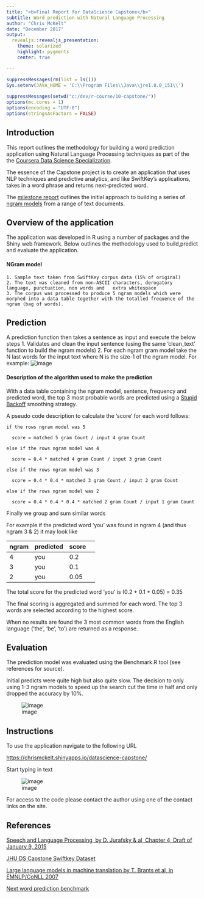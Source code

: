 ```yaml
---
title: "<b>Final Report for DataScience Capstone</b>"
subtitle: Word prediction with Natural Language Processing
author: "Chris McKelt"
date: "December 2017"
output:
  revealjs::revealjs_presentation:
    theme: solarized
    highlight: pygments
    center: true

---
```


```r
suppressMessages(rm(list = ls()))
Sys.setenv(JAVA_HOME = 'C:\\Program Files\\Java\\jre1.8.0_151\\')
 
suppressMessages(setwd("c:/dev/r-course/10-capstone/"))
options(mc.cores = 1)
options(encoding = "UTF-8")
options(stringsAsFactors = FALSE)
```


## Introduction
This report outlines the methodology for building a word prediction application using Natural Language Processing techniques as part of the the <a href="https://www.coursera.org/specializations/jhu-data-science">Coursera Data Science Specialization</a>.

The essence of the Capstone project is to create an application that uses NLP techniques and predictive analytics, and like SwiftKey's applications, takes in a word phrase and returns next-predicted word.

The <a href="http://chrismckelt.github.io/r-course/10-capstone/milestone/milestone-report.html">milestone report</a> outlines the initial approach to building a series of <a href="https://en.wikipedia.org/wiki/N-gram">ngram models</a> from a range of text documents.


## Overview of the application
The application was developed in R using a number of packages and the Shiny web framework.
Below outlines the methodology used to build,predict and evaluate the application.

#### NGram model 
    1. Sample text taken from SwiftKey corpus data (15% of original)
    2. The text was cleaned from non-ASCII characters, derogatory language, punctuation, non words and   extra whitespace
    3. The corpus was processed to produce 5 ngram models which were morphed into a data table together with the totalled frequence of the ngram (bag of words).

## Prediction 
A prediction function then takes a sentence as input and execute the below steps
    1. Validates and clean the input sentence (using the same 'clean_text' function to build the ngram models)
    2. For each ngram gram model take the N last words for the input text where N is the size-1 of the ngram model. For example:
![image](https://user-images.githubusercontent.com/662868/33523738-e134d69a-d848-11e7-9868-ed3d2992e81b.png)

####  Description of the algorithm used to make the prediction
With a data table containing the ngram model, sentence, frequency and predicted word, the top 3 most probable words are predicted using a <a href="http://www.aclweb.org/anthology/D07-1090.pdf">Stupid Backoff</a> smoothing strategy.
 
A pseudo code description to calculate the 'score' for each word follows:

    if the rows ngram model was 5

      score = matched 5 gram Count / input 4 gram Count

    else if the rows ngram model was 4

      score = 0.4 * matched 4 gram Count / input 3 gram Count

    else if the rows ngram model was 3

      score = 0.4 * 0.4 * matched 3 gram Count / input 2 gram Count

    else if the rows ngram model was 2

      score = 0.4 * 0.4 * 0.4 * matched 2 gram Count / input 1 gram Count


Finally we group and sum similar words 

For example if the predicted word 'you' was found in ngram 4 (and thus ngram 3 & 2) it may look like

|   ngram | predicted   | score   |    
|---|---|---|---|
|  4 | you  |  0.2 |
|  3 | you  |  0.1 |
|  2 | you  |  0.05 |

The total score for the predicted word 'you' is (0.2 + 0.1 + 0.05) = 0.35

The final scoring is aggregated and summed for each word.  The top 3 words are selected according to the highest score.

When no results are found the 3 most common words from the English language ('the', 'be', 'to') are returned as a response.

## Evaluation
The prediction model was evaluated using the Benchmark.R tool (see references for source).

Initial predicts were quite high but also quite slow.  The decision to only using 1-3 ngram models to speed up the search cut the time in half and only dropped the accuracy by 10%. 

![image](https://user-images.githubusercontent.com/662868/33319651-68536484-d47a-11e7-9fdb-7e5f029235c6.png)

## Instructions 
To use the application navigate to the following URL
 
 <a href="https://chrismckelt.shinyapps.io/datascience-capstone/">https://chrismckelt.shinyapps.io/datascience-capstone/ </a>

Start typing in text 

![image](https://user-images.githubusercontent.com/662868/33524020-99dec59c-d84f-11e7-9efa-eba99d83fadf.png)

For access to the code please contact the author using one of the contact links on the site.

## References
[Speech and Language Processing, by D. Jurafsky &amp; al, Chapter 4, Draft of January 9, 2015](https://web.stanford.edu/~jurafsky/slp3/)

[JHU DS Capstone Swiftkey Dataset](https://d396qusza40orc.cloudfront.net/dsscapstone/dataset/Coursera-SwiftKey.zip)

[Large language models in machine translation by T. Brants et al, in EMNLP/CoNLL 2007](http://www.aclweb.org/anthology/D07-1090.pdf)

[Next word prediction benchmark](https://github.com/hfoffani/dsci-benchmark)
